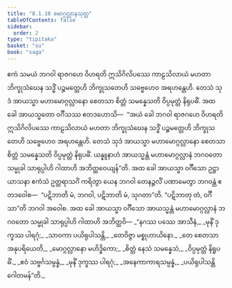 ```yaml
---
title: "8.1.10 မောဂ္ဂလ္လာနသုတ္တ"
tableOfContents: false
sidebar:
  order: 2
type: "tipitaka"
basket: "su"
book: "saga"
---
```



<DynamicBreadcrumb />

<Division number="218" book="saga">

<Paragraph number="1361" book="saga">
ဧကံ သမယံ ဘဂဝါ ရာဇဂဟေ ဝိဟရတိ ဣသိဂိလိပဿေ ကာဠသိလာယံ မဟတာ ဘိက္ခုသံဃေန သဒ္ဓိံ ပဉ္စမတ္တေဟိ ဘိက္ခုသတေဟိ သဗ္ဗေဟေဝ အရဟန္တေဟိ. တေသံ သုဒံ အာယသ္မာ မဟာမောဂ္ဂလ္လာနော စေတသာ စိတ္တံ သမန္နေသတိ ဝိပ္ပမုတ္တံ နိရုပဓိံ. အထ ခေါ အာယသ္မတော ဝင်္ဂီသဿ ဧတဒဟောသိ—  “အယံ ခေါ ဘဂဝါ ရာဇဂဟေ ဝိဟရတိ ဣသိဂိလိပဿေ ကာဠသိလာယံ မဟတာ ဘိက္ခုသံဃေန သဒ္ဓိံ ပဉ္စမတ္တေဟိ ဘိက္ခုသတေဟိ သဗ္ဗေဟေဝ အရဟန္တေဟိ. တေသံ သုဒံ အာယသ္မာ မဟာမောဂ္ဂလ္လာနော စေတသာ စိတ္တံ သမန္နေသတိ ဝိပ္ပမုတ္တံ နိရုပဓိံ. ယန္နူနာဟံ အာယသ္မန္တံ မဟာမောဂ္ဂလ္လာနံ ဘဂဝတော သမ္မုခါ သာရုပ္ပါဟိ ဂါထာဟိ အဘိတ္ထဝေယျန်”တိ.
</Paragraph>

<Paragraph number="1362" book="saga">
အထ ခေါ အာယသ္မာ ဝင်္ဂီသော ဥဋ္ဌာယာသနာ ဧကံသံ ဥတ္တရာသင်္ဂံ ကရိတွာ ယေန ဘဂဝါ တေနဉ္ဇလိံ ပဏာမေတွာ ဘဂဝန္တံ ဧတဒဝေါစ—  “ပဋိဘာတိ မံ, ဘဂဝါ, ပဋိဘာတိ မံ, သုဂတာ”တိ. “ပဋိဘာတု တံ, ဝင်္ဂီသာ”တိ ဘဂဝါ အဝေါစ. အထ ခေါ အာယသ္မာ ဝင်္ဂီသော အာယသ္မန္တံ မဟာမောဂ္ဂလ္လာနံ ဘဂဝတော သမ္မုခါ သာရုပ္ပါဟိ ဂါထာဟိ အဘိတ္ထဝိ—
</Paragraph>

<Paragraph number="1363" type="verses" book="saga">
_“နဂဿ ပဿေ အာသီနံ,_  
_မုနိံ ဒုက္ခဿ ပါရဂုံ;_  
_သာဝကာ ပယိရုပါသန္တိ,_  
_တေဝိဇ္ဇာ မစ္စုဟာယိနော._  

</Paragraph>

<Paragraph number="1364" type="verses" book="saga">
_တေ စေတသာ အနုပရိယေတိ,_  
_မောဂ္ဂလ္လာနော မဟိဒ္ဓိကော;_  
_စိတ္တံ နေသံ သမန္နေသံ,_  
_ဝိပ္ပမုတ္တံ နိရူပဓိံ._  

</Paragraph>

<Paragraph number="1365" type="verses" book="saga">
_ဧဝံ သဗ္ဗင်္ဂသမ္ပန္နံ,_  
_မုနိံ ဒုက္ခဿ ပါရဂုံ;_  
_အနေကာကာရသမ္ပန္နံ,_  
_ပယိရုပါသန္တိ ဂေါတမန်”တိ._
</Paragraph>
</Division>